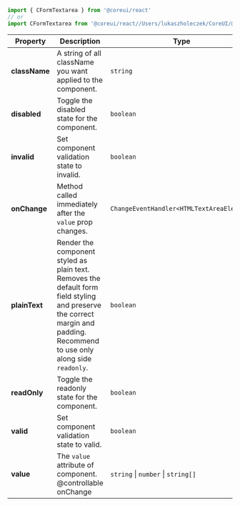 
```jsx
import { CFormTextarea } from '@coreui/react'
// or
import CFormTextarea from '@coreui/react//Users/lukaszholeczek/CoreUI/@coreui/react/packages/coreui-react/src/components/form/CFormTextarea'
```

| Property | Description | Type | Default |
| --- | --- | --- | --- |
| **className** | A string of all className you want applied to the component. | `string` | - |
| **disabled** | Toggle the disabled state for the component. | `boolean` | - |
| **invalid** | Set component validation state to invalid. | `boolean` | - |
| **onChange** | Method called immediately after the `value` prop changes. | `ChangeEventHandler<HTMLTextAreaElement>` | - |
| **plainText** | Render the component styled as plain text. Removes the default form field styling and preserve the correct margin and padding. Recommend to use only along side `readonly`. | `boolean` | - |
| **readOnly** | Toggle the readonly state for the component. | `boolean` | - |
| **valid** | Set component validation state to valid. | `boolean` | - |
| **value** | The `value` attribute of component.<br/>@controllable onChange | `string` \| `number` \| `string[]` | - |
